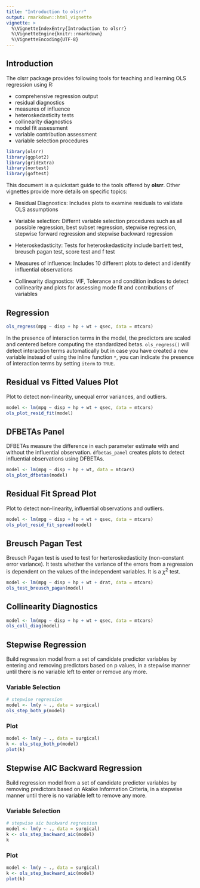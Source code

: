 ---
title: "Introduction to olsrr"
output: rmarkdown::html_vignette
vignette: >
  %\VignetteIndexEntry{Introduction to olsrr}
  %\VignetteEngine{knitr::rmarkdown}
  %\VignetteEncoding{UTF-8}
---

## Introduction

The olsrr package provides following tools for teaching and learning OLS regression using R:

- comprehensive regression output
- residual diagnostics
- measures of influence
- heteroskedasticity tests
- collinearity diagnostics
- model fit assessment
- variable contribution assessment
- variable selection procedures

```{r, echo=FALSE, message=FALSE}
library(olsrr)
library(ggplot2)
library(gridExtra)
library(nortest)
library(goftest)
```

This document is a quickstart guide to the tools offered by **olsrr**. Other vignettes provide more details on specific topics:

- Residual Diagnostics: Includes plots to examine residuals to validate OLS assumptions

- Variable selection: Differnt variable selection procedures such as all possible regression, best subset regression, stepwise regression, stepwise forward regression and stepwise backward regression

- Heteroskedasticity: Tests for heteroskedasticity include bartlett test, breusch pagan test,
score test and f test

- Measures of influence: Includes 10 different plots to detect and identify influential observations

- Collinearity diagnostics: VIF, Tolerance and condition indices to detect collinearity and plots for assessing mode fit and contributions of variables


## Regression

```{r regress}
ols_regress(mpg ~ disp + hp + wt + qsec, data = mtcars)
```

In the presence of interaction terms in the model, the predictors are
scaled and centered before computing the standardized betas. `ols_regress()` will detect interaction terms automatically but in case you have created a new variable instead of using the inline function `*`, you can indicate the presence of interaction terms by setting `iterm` to `TRUE`.

## Residual vs Fitted Values Plot

Plot to detect non-linearity, unequal error variances, and outliers.

```{r rvsfplot, fig.width=5, fig.height=5, fig.align='center'}
model <- lm(mpg ~ disp + hp + wt + qsec, data = mtcars)
ols_plot_resid_fit(model)
```

## DFBETAs Panel

DFBETAs measure the difference in each parameter estimate with and without the influential observation.
`dfbetas_panel` creates plots to detect influential observations using DFBETAs.

```{r dfbpanel, fig.width=7, fig.height=7, fig.align='center'}
model <- lm(mpg ~ disp + hp + wt, data = mtcars)
ols_plot_dfbetas(model)
```

## Residual Fit Spread Plot

Plot to detect non-linearity, influential observations and outliers.

```{r rfsplot, fig.width=10, fig.height=5, fig.align='center'}
model <- lm(mpg ~ disp + hp + wt + qsec, data = mtcars)
ols_plot_resid_fit_spread(model)
```

## Breusch Pagan Test

Breusch Pagan test is used to test for herteroskedasticity (non-constant error variance). It tests whether the variance of the errors from a regression is dependent on the values of the independent variables. It is a $\chi^{2}$ test.

```{r bp1}
model <- lm(mpg ~ disp + hp + wt + drat, data = mtcars)
ols_test_breusch_pagan(model)
```

## Collinearity Diagnostics

```{r colldiag}
model <- lm(mpg ~ disp + hp + wt + qsec, data = mtcars)
ols_coll_diag(model)
```

## Stepwise Regression

Build regression model from a set of candidate predictor variables by entering and removing predictors based on 
p values, in a stepwise manner until there is no variable left to enter or remove any more.

### Variable Selection

```{r stepwise1}
# stepwise regression
model <- lm(y ~ ., data = surgical)
ols_step_both_p(model)
```

### Plot

```{r stepwise2, fig.width=10, fig.height=15, fig.align='center'}
model <- lm(y ~ ., data = surgical)
k <- ols_step_both_p(model)
plot(k)
```


## Stepwise AIC Backward Regression

Build regression model from a set of candidate predictor variables by removing predictors based on 
Akaike Information Criteria, in a stepwise manner until there is no variable left to remove any more.

### Variable Selection

```{r stepaicb1}
# stepwise aic backward regression
model <- lm(y ~ ., data = surgical)
k <- ols_step_backward_aic(model)
k
```

### Plot

```{r stepaicb2, fig.width=5, fig.height=5, fig.align='center'}
model <- lm(y ~ ., data = surgical)
k <- ols_step_backward_aic(model)
plot(k)
```
